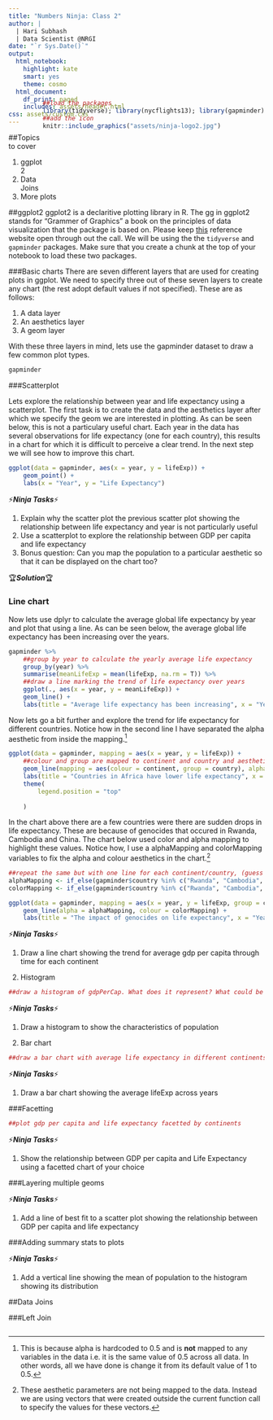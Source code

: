 ```yaml
---
title: "Numbers Ninja: Class 2"
author: |
  | Hari Subhash
  | Data Scientist @NRGI
date: "`r Sys.Date()`"
output:
  html_notebook:
    highlight: kate
    smart: yes
    theme: cosmo
  html_document:
    df_print: paged
    includes: assets/header.html
css: assets/custom.css
---
```

<div style= "float:right; position: relative; top: -80px; padding-left: 0px">
```r
##load the packages
library(tidyverse); library(nycflights13); library(gapminder)
##add the icon
knitr::include_graphics("assets/ninja-logo2.jpg")
```
</div>
##Topics to cover

1. ggplot2
2. Data Joins
3. More plots

##ggplot2
ggplot2 is a declaritive plotting library in R. The gg in ggplot2 stands for "Grammer of Graphics" a book on the principles of data visualization that the package is based on. Please keep [this](https://ggplot2.tidyverse.org/reference/) reference website open through out the call. We will be using the the `tidyverse` and `gapminder` packages. Make sure that you create a chunk at the top of your notebook to load these two packages.

###Basic charts
There are seven different layers that are used for creating plots in ggplot. We need to specify three out of these seven layers to create any chart (the rest adopt default values if not specified). These are as follows:

1. A data layer
2. An aesthetics layer
3. A geom layer

With these three layers in mind, lets use the gapminder dataset to draw a few common plot types.

```r
gapminder
```


###Scatterplot

Lets explore the relationship between year and life expectancy using a scatterplot. The first task is to create the data and the aesthetics layer after which we specify the geom we are interested in plotting. As can be seen below, this is not a particulary useful chart. Each year in the data has several observations for life expectancy (one for each country), this results in a chart for which it is difficult to perceive a clear trend. In the next step we will see how to improve this chart.

```r
ggplot(data = gapminder, aes(x = year, y = lifeExp)) +
    geom_point() +
    labs(x = "Year", y = "Life Expectancy")
```

⚡***Ninja Tasks***⚡

1. Explain why the scatter plot the previous scatter plot showing the relationship between life expectancy and year is not particularly useful
2. Use a scatterplot to explore the relationship between GDP per capita and life expectancy
3. Bonus question: Can you map the population to a particular aesthetic so that it can be displayed on the chart too?

🏆***Solution***🏆



### Line chart
Now lets use dplyr to calculate the average global life expectancy by year and plot that using a line. As can be seen below, the average global life expectancy has been increasing over the years.

```r
gapminder %>% 
    ##group by year to calculate the yearly average life expectancy
    group_by(year) %>% 
    summarise(meanLifeExp = mean(lifeExp, na.rm = T)) %>% 
    ##draw a line marking the trend of life expectancy over years
    ggplot(., aes(x = year, y = meanLifeExp)) +
    geom_line() +
    labs(title = "Average life expectancy has been increasing", x = "Years", y = "Mean Life Expectancy")
```


Now lets go a bit further and explore the trend for life expectancy for different countries. Notice how in the second line I have separated the alpha aesthetic from inside the mapping.[^1] 

[^1]: This is because alpha is hardcoded to 0.5 and is **not** mapped to any variables in the data i.e. it is the same value of 0.5 across all data. In other words, all we have done is change it from its default value of 1 to 0.5. 

```r
ggplot(data = gapminder, mapping = aes(x = year, y = lifeExp)) +
    ##colour and group are mapped to continent and country and aesthetic is set to 0.5
    geom_line(mapping = aes(colour = continent, group = country), alpha = 0.5) +
    labs(title = "Countries in Africa have lower life expectancy", x = "Year", y = "Life Expectancy") +
    theme(
        legend.position = "top"
        
    )
```

In the chart above there are a few countries were there are sudden drops in life expectancy. These are because of genocides that occured in Rwanda, Cambodia and China. The chart below used color and alpha mapping to highlight these values. Notice how, I use a alphaMapping and colorMapping variables to fix the alpha and colour aesthetics in the chart.[^2] 

[^2]: These aesthetic parameters are not being mapped to the data. Instead we are using vectors that were created outside the current function call to specify the values for these vectors.

```r
##repeat the same but with one line for each continent/country, (guess why there is a sudden drop for a few countries)?
alphaMapping <- if_else(gapminder$country %in% c("Rwanda", "Cambodia", "China"), 0.8, 0.1)
colorMapping <- if_else(gapminder$country %in% c("Rwanda", "Cambodia", "China"), "darkred", "black")

ggplot(data = gapminder, mapping = aes(x = year, y = lifeExp, group = country)) +
    geom_line(alpha = alphaMapping, colour = colorMapping) +
    labs(title = "The impact of genocides on life expectancy", x = "Year", y = "Life Expectancy")
```


⚡***Ninja Tasks***⚡

1. Draw a line chart showing the trend for average gdp per capita through time for each continent


3. Histogram
```r
##draw a histogram of gdpPerCap. What does it represent? What could be a potential problem with this histogram?

```

⚡***Ninja Tasks***⚡

1. Draw a histogram to show the characteristics of population

4. Bar chart
```r
##draw a bar chart with average life expectancy in different continents

```

⚡***Ninja Tasks***⚡

1. Draw a bar chart showing the average lifeExp across years



###Facetting

```r
##plot gdp per capita and life expectancy facetted by continents

```


⚡***Ninja Tasks***⚡

1. Show the relationship between GDP per capita and Life Expectancy using a facetted chart of your choice

###Layering multiple geoms

⚡***Ninja Tasks***⚡

1. Add a line of best fit to a scatter plot showing the relationship between GDP per capita and life expectancy

###Adding summary stats to plots


⚡***Ninja Tasks***⚡

1. Add a vertical line showing the mean of population to the histogram showing its distribution

##Data Joins

###Left Join
```r

```






